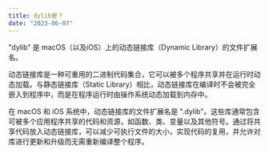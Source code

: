 ```yaml
---
title: dylib是？
date: "2023-06-07"
---
```


"dylib" 是 macOS（以及iOS）上的动态链接库（Dynamic Library）的文件扩展名。

动态链接库是一种可重用的二进制代码集合，它可以被多个程序共享并在运行时动态加载。与静态链接库（Static Library）相比，动态链接库在编译时不会被完全嵌入到程序中，而是在程序运行时由操作系统动态加载到内存中。

在 macOS 和 iOS 系统中，动态链接库的文件扩展名是 ".dylib"。这些库通常包含可被多个应用程序共享的代码和资源，如函数、类、变量以及其他符号。通过将共享代码放入动态链接库，可以减少可执行文件的大小，实现代码的复用，并允许对库进行更新和升级而无需重新编译整个程序。
